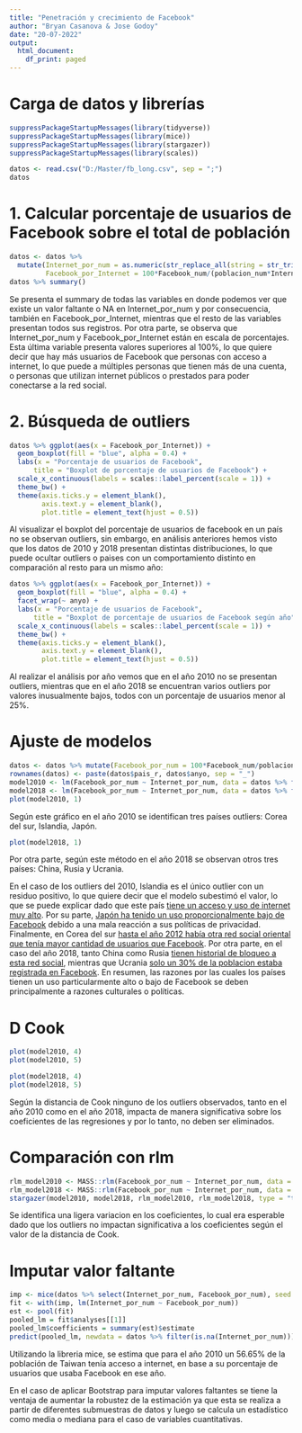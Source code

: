 ```yaml
---
title: "Penetración y crecimiento de Facebook"
author: "Bryan Casanova & Jose Godoy"
date: "20-07-2022"
output:
  html_document:
    df_print: paged
---
```


# Carga de datos y librerías

```r
suppressPackageStartupMessages(library(tidyverse))
suppressPackageStartupMessages(library(mice))
suppressPackageStartupMessages(library(stargazer))
suppressPackageStartupMessages(library(scales))

datos <- read.csv("D:/Master/fb_long.csv", sep = ";")
datos
```
# 1. Calcular porcentaje de usuarios de Facebook sobre el total de población

```r
datos <- datos %>% 
  mutate(Internet_por_num = as.numeric(str_replace_all(string = str_trim(Internet_por_num), pattern = ",", replacement = "\\.")),
         Facebook_por_Internet = 100*Facebook_num/(poblacion_num*Internet_por_num/100))
datos %>% summary()
```

Se presenta el summary de todas las variables en donde podemos ver que existe un valor faltante o NA en Internet_por_num y por consecuencia, también en Facebook_por_Internet, mientras que el resto de las variables presentan todos sus registros. Por otra parte, se observa que Internet_por_num y Facebook_por_Internet están en escala de porcentajes. Esta última variable presenta valores superiores al 100%, lo que quiere decir que hay más usuarios de Facebook que personas con acceso a internet, lo que puede a múltiples personas que tienen más de una cuenta, o personas que utilizan internet públicos o prestados para poder conectarse a la red social.

# 2. Búsqueda de outliers

```r
datos %>% ggplot(aes(x = Facebook_por_Internet)) + 
  geom_boxplot(fill = "blue", alpha = 0.4) + 
  labs(x = "Porcentaje de usuarios de Facebook", 
      title = "Boxplot de porcentaje de usuarios de Facebook") + 
  scale_x_continuous(labels = scales::label_percent(scale = 1)) +
  theme_bw() +
  theme(axis.ticks.y = element_blank(),
        axis.text.y = element_blank(),
        plot.title = element_text(hjust = 0.5))
```

Al visualizar el boxplot del porcentaje de usuarios de facebook en un país no se observan outliers, sin embargo, en análisis anteriores hemos visto que los datos de 2010 y 2018 presentan distintas distribuciones, lo que puede ocultar outliers o paises con un comportamiento distinto en comparación al resto para un mismo año:

```r
datos %>% ggplot(aes(x = Facebook_por_Internet)) + 
  geom_boxplot(fill = "blue", alpha = 0.4) + 
  facet_wrap(~ anyo) + 
  labs(x = "Porcentaje de usuarios de Facebook", 
      title = "Boxplot de porcentaje de usuarios de Facebook según año") + 
  scale_x_continuous(labels = scales::label_percent(scale = 1)) +
  theme_bw() +
  theme(axis.ticks.y = element_blank(),
        axis.text.y = element_blank(),
        plot.title = element_text(hjust = 0.5))
```

Al realizar el análisis por año vemos que en el año 2010 no se presentan outliers, mientras que en el año 2018 se encuentran varios outliers por valores inusualmente bajos, todos con un porcentaje de usuarios menor al 25%.

# Ajuste de modelos

```r
datos <- datos %>% mutate(Facebook_por_num = 100*Facebook_num/poblacion_num)
rownames(datos) <- paste(datos$pais_r, datos$anyo, sep = "_")
model2010 <- lm(Facebook_por_num ~ Internet_por_num, data = datos %>% filter(anyo == 2010))
model2018 <- lm(Facebook_por_num ~ Internet_por_num, data = datos %>% filter(anyo == 2018))
plot(model2010, 1)
```

Según este gráfico en el año 2010 se identifican tres países outliers: Corea del sur, Islandia, Japón.

```r
plot(model2018, 1)
```

Por otra parte, según este método en el año 2018 se observan otros tres países: China, Rusia y Ucrania.

En el caso de los outliers del 2010, Islandia es el único outlier con un residuo positivo, lo que quiere decir que el modelo subestimó el valor, lo que se puede explicar dado que este país [tiene un acceso y uso de internet muy alto](https://icelandmag.is/article/facebook-nation-93-icelanders-use-facebook-a-regular-basis). Por su parte, [Japón ha tenido un uso proporcionalmente bajo de Facebook](https://www.humblebunny.com/japans-top-social-media-networks/#facebook-japan) debido a una mala reacción a sus políticas de privacidad. Finalmente, en Corea del sur [hasta el año 2012 había otra red social oriental que tenía mayor cantidad de usuarios que Facebook](https://www.linkfluence.com/blog/the-unique-case-of-korean-social-media). Por otra parte, en el caso del año 2018, tanto China como Rusia [tienen historial de bloqueo a esta red social](https://en.wikipedia.org/wiki/Censorship_of_Facebook), mientras que Ucrania [solo un 30% de la poblacion estaba registrada en Facebook](https://napoleoncat.com/stats/facebook-users-in-ukraine/2018/12/). 
En resumen, las razones por las cuales los países tienen un uso particularmente alto o bajo de Facebook se deben principalmente a razones culturales o políticas.

# D Cook

```r
plot(model2010, 4)
plot(model2010, 5)
```

```r
plot(model2018, 4)
plot(model2018, 5)
```

Según la distancia de Cook ninguno de los outliers observados, tanto en el año 2010 como en el año 2018, impacta de manera significativa sobre los coeficientes de las regresiones y por lo tanto, no deben ser eliminados.

# Comparación con rlm

```r
rlm_model2010 <- MASS::rlm(Facebook_por_num ~ Internet_por_num, data = datos %>% filter(anyo == 2010))
rlm_model2018 <- MASS::rlm(Facebook_por_num ~ Internet_por_num, data = datos %>% filter(anyo == 2018))
stargazer(model2010, model2018, rlm_model2010, rlm_model2018, type = "text")
```

Se identifica una ligera variacion en los coeficientes, lo cual era esperable dado que los outliers no impactan significativa a los coeficientes según el valor de la distancia de Cook.

# Imputar valor faltante

```r
imp <- mice(datos %>% select(Internet_por_num, Facebook_por_num), seed = 1, print = F)
fit <- with(imp, lm(Internet_por_num ~ Facebook_por_num))
est <- pool(fit)
pooled_lm = fit$analyses[[1]]
pooled_lm$coefficients = summary(est)$estimate
predict(pooled_lm, newdata = datos %>% filter(is.na(Internet_por_num)))
```

Utilizando la libreria mice, se estima que para el año 2010 un 56.65% de la población de Taiwan tenía acceso a internet, en base a su porcentaje de usuarios que usaba Facebook en ese año.

En el caso de aplicar Bootstrap para imputar valores faltantes se tiene la ventaja de aumentar la robustez de la estimación ya que esta se realiza a partir de diferentes submuestras de datos y luego se calcula un estadístico como media o mediana para el caso de variables cuantitativas.